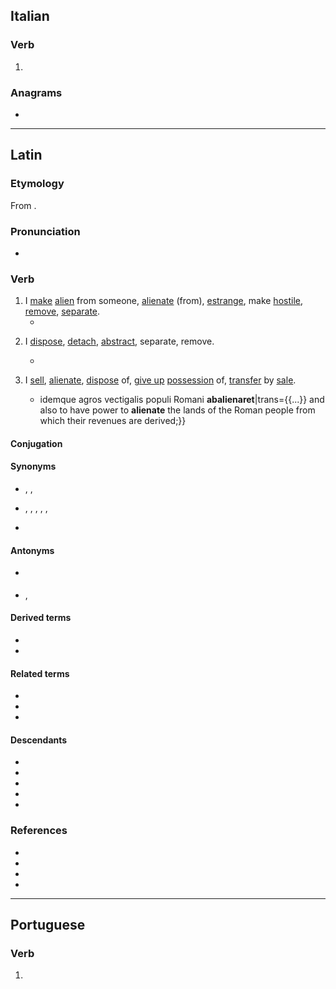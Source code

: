 {{also|abalienò}}
==Italian==

===Verb===
{{head|it|verb form}}

# {{inflection of|it|abalienare||1|s|pres|indc}}

===Anagrams===
* {{anagrams|it|a=aabeilno|abeliano}}

----

==Latin==

===Etymology===
From {{affix|la|ab-|t1=from, away from|aliēnō|t2=alienate, estrange}}.

===Pronunciation===
* {{la-IPA|abaliēnō}}

===Verb===
{{la-verb|1+.p3inf|abaliēnō}}

# I [[make]] [[alien]] from someone, [[alienate]] (from), [[estrange]], make [[hostile]], [[remove]], [[separate]].
#* {{Q|la|Plautus|Miles Gloriosus|4|8|11|quote=istuc crucior a viro me tali '''abalienarier'''|trans=I am distracted at this, that I am '''estranged''' from such a man.}}
# {{lb|la|by extension|in general}} I [[dispose]], [[detach]], [[abstract]], separate, remove.
#* {{Q|la|Plautus|Curculio|1|3|18|quote=nec prohibere quit / nec prohibebit nisi mors meum animum aps te '''abalienaverit'''|trans=He neither can restrain me, nor will he restrain me, unless death should '''separate''' my soul from you.}}
# {{lb|la|legal}} I [[sell]], [[alienate]], [[dispose]] of, [[give up]] [[possession]] of, [[transfer]] by [[sale]].
#* {{Q|la|Cicero|De lege agraria|2|24|64|quote={{...}} idemque agros vectigalis populi Romani '''abalienaret'''|trans={{...}} and also to have power to '''alienate''' the lands of the Roman people from which their revenues are derived;}}

====Conjugation====
{{la-conj|1+.p3inf|abaliēnō}}

====Synonyms====
* {{sense|alienate}} {{l|la|abscindō}}, {{l|la|aliēnō}}, {{l|la|dīvellō}}
* {{sense|separate, remove}} {{l|la|abiungō}}, {{l|la|abscindō}}, {{l|la|disiungō}}, {{l|la|dīvellō}}, {{l|la|dīvidō}}, {{l|la|sēgregō}}
* {{sense|transfer by sale}} {{l|la|aliēnō}}

====Antonyms====
* {{sense|alienate}} {{l|la|faveō}}
* {{sense|separate, remove}} {{l|la|cōnectō}}, {{l|la|iungō}}

====Derived terms====
* {{l|la|abaliēnātiō}}
* {{l|la|abaliēnātus}}

====Related terms====
* {{l|la|aliēnō}}
* {{l|la|aliēnus}}
* {{l|la|alius}}

====Descendants====
* {{desc|en|abalienate}}
* {{desc|fr|abaliéner}}
* {{desc|de|abalienieren}}
* {{desc|it|abalienare}}
* {{desc|pt|abalienar}}

===References===
* {{R:L&S}}
* {{R:Elementary Lewis}}
* {{R:Gaffiot}}
* {{R:M&A}}

----

==Portuguese==

===Verb===
{{head|pt|verb form}}

# {{pt-verb-form-of|abalienar}}